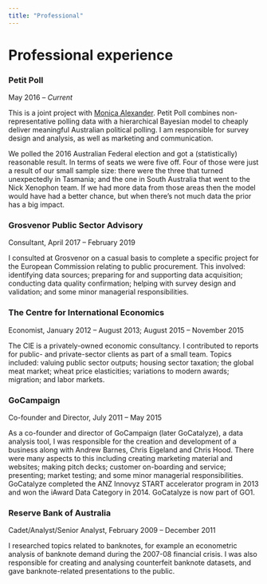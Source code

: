```yaml
---
title: "Professional"
---
```



# Professional experience

<!-- [Professional CV](pdfs/cv-professional-RohanAlexander.pdf) -->

### Petit Poll

May 2016 -- *Current*

This is a joint project with [Monica Alexander](https://www.monicaalexander.com). Petit Poll combines non-representative polling data with a hierarchical Bayesian model to cheaply deliver meaningful Australian political polling. I am responsible for survey design and analysis, as well as marketing and communication.

We polled the 2016 Australian Federal election and got a (statistically) reasonable result. In terms of seats we were five off. Four of those were just a result of our small sample size: there were the three that turned unexpectedly in Tasmania; and the one in South Australia that went to the Nick Xenophon team. If we had more data from those areas then the model would have had a better chance, but when there’s not much data the prior has a big impact.



### Grosvenor Public Sector Advisory

Consultant,   April 2017 -- February 2019

I consulted at Grosvenor on a casual basis to complete a specific project for the European Commission relating to public procurement. This involved: identifying data sources; preparing for and supporting data acquisition; conducting data quality confirmation; helping with survey design and validation; and some minor managerial responsibilities.


### The Centre for International Economics

Economist, January 2012 -- August 2013; August 2015 -- November 2015

The CIE is a privately-owned economic consultancy. I contributed to reports for public- and private-sector clients as part of a small team. Topics included: valuing public sector outputs; housing sector taxation; the global meat market; wheat price elasticities; variations to modern awards; migration; and labor markets.


### GoCampaign

Co-founder and Director, July 2011 -- May 2015

As a co-founder and director of GoCampaign (later GoCatalyze), a data analysis tool, I was responsible for the creation and development of a business along with Andrew Barnes, Chris Eigeland and Chris Hood. There were many aspects to this including creating marketing material and websites; making pitch decks; customer on-boarding and service; presenting; market testing; and some minor managerial responsibilities. GoCatalyze completed the ANZ Innovyz START accelerator program in 2013 and won the iAward Data Category in 2014. GoCatalyze is now part of GO1. 


### Reserve Bank of Australia

Cadet/Analyst/Senior Analyst, February 2009 -- December 2011

I researched topics related to banknotes, for example an econometric analysis of banknote demand during the 2007-08 financial crisis. I was also responsible for creating and analysing counterfeit banknote datasets, and gave banknote-related presentations to the public.


